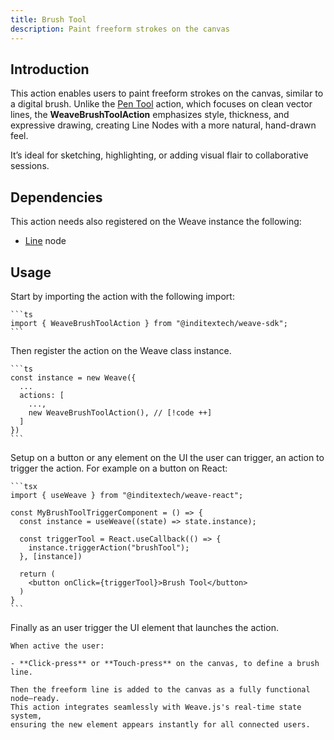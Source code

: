 ```yaml
---
title: Brush Tool
description: Paint freeform strokes on the canvas
---
```



## Introduction

This action enables users to paint freeform strokes on the canvas, similar to a
digital brush. Unlike the [Pen Tool](/docs/main/build/actions/pen-tool) action,
which focuses on clean vector lines, the **WeaveBrushToolAction** emphasizes style,
thickness, and expressive drawing, creating Line Nodes with a more natural,
hand-drawn feel.

It’s ideal for sketching, highlighting, or adding visual flair to collaborative
sessions.

## Dependencies

This action needs also registered on the Weave instance the following:

- [Line](/docs/main/build/nodes/line) node

## Usage

<Accordions>
  <Accordion title="1. Import the action" id="import-action">
    Start by importing the action with the following import:

    ```ts
    import { WeaveBrushToolAction } from "@inditextech/weave-sdk";
    ```

  </Accordion>
  <Accordion title="2. Register the action" id="register-action">
    Then register the action on the Weave class instance.

    ```ts
    const instance = new Weave({
      ...
      actions: [
        ...,
        new WeaveBrushToolAction(), // [!code ++]
      ]
    })
    ```

  </Accordion>
  <Accordion title="3. Setup the action trigger" id="setup-action-trigger">
    Setup on a button or any element on the UI the user can trigger, an action
    to trigger the action. For example on a button on React:

    ```tsx
    import { useWeave } from "@inditextech/weave-react";

    const MyBrushToolTriggerComponent = () => {
      const instance = useWeave((state) => state.instance);

      const triggerTool = React.useCallback(() => {
        instance.triggerAction("brushTool");
      }, [instance])

      return (
        <button onClick={triggerTool}>Brush Tool</button>
      )
    }
    ```

  </Accordion>
  <Accordion title="4. Trigger the action" id="trigger-the-action">
    Finally as an user trigger the UI element that launches the action.

    When active the user:

    - **Click-press** or **Touch-press** on the canvas, to define a brush line.

    Then the freeform line is added to the canvas as a fully functional node—ready.
    This action integrates seamlessly with Weave.js's real-time state system,
    ensuring the new element appears instantly for all connected users.

  </Accordion>
</Accordions>
